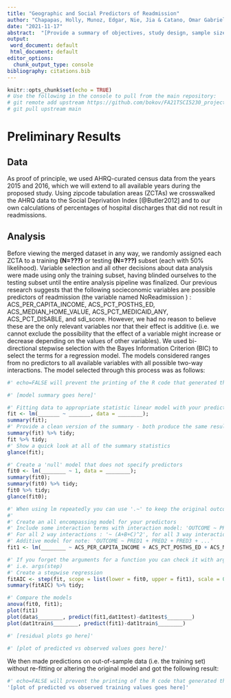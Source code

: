 ```yaml
---
title: "Geographic and Social Predictors of Readmission"
author: "Chapapas, Holly, Munoz, Edgar, Nie, Jia & Catano, Omar Gabriel"
date: "2021-11-17"
abstract:  "[Provide a summary of objectives, study design, sample size, predictors, outcome, statistical analysis, results, and conclusions.]"
output:
 word_document: default
 html_document: default
editor_options: 
  chunk_output_type: console
bibliography: citations.bib
---
```


```r
knitr::opts_chunk$set(echo = TRUE)
# Use the following in the console to pull from the main repository:
# git remote add upstream https://github.com/bokov/FA21TSCI5230_project
# git pull upstream main
```

# Preliminary Results

## Data

As proof of principle, we used AHRQ-curated census data from the years 2015 and 2016, which we will extend to all available years during the proposed study. Using zipcode tabulation areas (ZCTAs) we crosswalked the AHRQ data to the Social Deprivation Index [@Butler2012] and to our own calculations of percentages of hospital discharges that did not result in readmissions.

## Analysis

Before viewing the merged dataset in any way, we randomly assigned each ZCTA to a training **(N=???)** or testing **(N=???)** subset (each with 50% likelihood). Variable selection and all other decisions about data analysis were made using only the training subset, having blinded ourselves to the testing subset until the entire analysis pipeline was finalized.
Our previous research suggests that the following socieconomic variables are possible predictors of readmission (the variable named NoReadmission  ) : ACS_PER_CAPITA_INCOME, ACS_PCT_POSTHS_ED, ACS_MEDIAN_HOME_VALUE, ACS_PCT_MEDICAID_ANY, ACS_PCT_DISABLE, and sdi_score. However, we had no reason to believe these are the only relevant variables nor that their effect is additive (i.e. we cannot exclude the possibility that the effect of a variable might increase or decrease depending on the values of other variables).
We used bi-directional stepwise selection with the Bayes Information Criterion (BIC) to select the terms for a regression model. The models considered ranges from no predictors to all available variables with all possible two-way interactions. The model selected through this process was as follows:


```r
#' echo=FALSE will prevent the printing of the R code that generated the plot

#' [model summary goes here]'

#' Fitting data to appropriate statistic linear model with your predictors
fit <- lm(_______ ~ _______, data = ________);
summary(fit);
#' Provide a clean version of the summary - both produce the same results
summary(fit) %>% tidy;
fit %>% tidy;
#' Show a quick look at all of the summary statistics
glance(fit);

#' Create a 'null' model that does not specify predictors
fit0 <- lm(________ ~ 1, data = ________);
summary(fit0);
summary(fit0) %>% tidy;
fit0 %>% tidy;
glance(fit0);

#' When using lm repeatedly you can use '.~' to keep the original outcome and '~.' to keep the original predictors
#'
#' Create an all encompassing model for your predictors
#' Include some interaction terms with interaction model: 'OUTCOME ~ PRED1*PRED2*PRED3 ...'
#' For all 2 way interactions : '~ (A+B+C)^2', for all 3 way interactions: '~ (A+B+C)^3'
#' Additive model for note: 'OUTCOME ~ PRED1 + PRED2 + PRED3 + ...'
fit1 <- lm(________ ~ ACS_PER_CAPITA_INCOME + ACS_PCT_POSTHS_ED + ACS_MEDIAN_HOME_VALUE + ACS_PCT_MEDICAID_ANY + ACS_PCT_DISABLE + sdi_score, data = ________);

#' If you forget the arguments for a function you can check it with args()
#' i.e. args(step)
#' Create a stepwise regression
fitAIC <- step(fit, scope = list(lower = fit0, upper = fit1), scale = 0, direction = "both");
summary(fitAIC) %>% tidy;

#' Compare the models
anova(fit0, fit1);
plot(fit1)
plot(data$________, predict(fit1,dat1test)-dat1test$________)
plot(dat1train$________, predict(fit1)-dat1train$________)

#' [residual plots go here]'

#' [plot of predicted vs observed values goes here]'

```

We then made predictions on out-of-sample data (i.e. the training set) without re-fitting or altering the original model and got the following result:

```r
#' echo=FALSE will prevent the printing of the R code that generated the plot
'[plot of predicted vs observed training values goes here]'

```